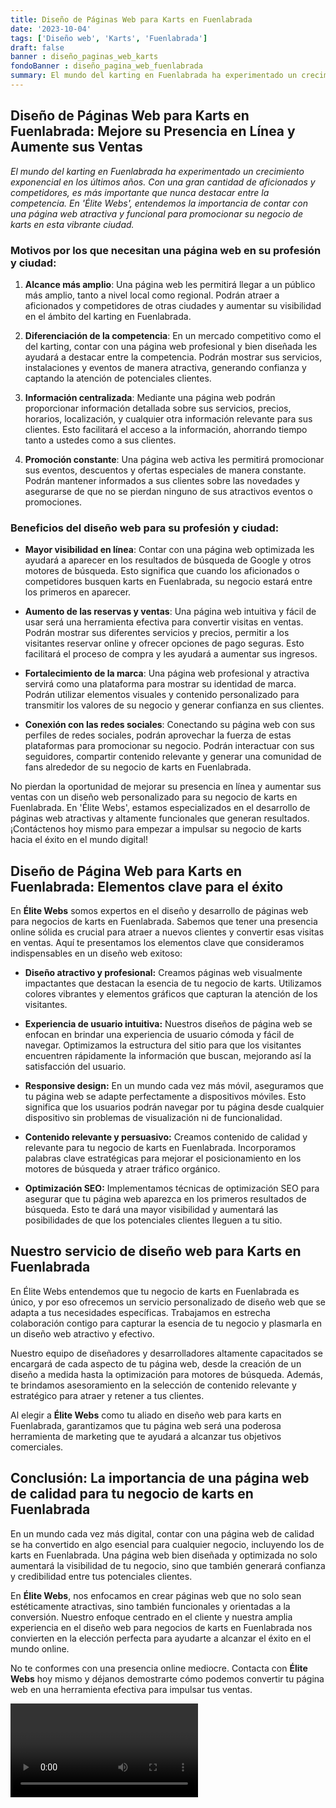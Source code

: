```yaml
---
title: Diseño de Páginas Web para Karts en Fuenlabrada
date: '2023-10-04'
tags: ['Diseño web', 'Karts', 'Fuenlabrada']
draft: false
banner : diseño_paginas_web_karts
fondoBanner : diseño_pagina_web_fuenlabrada
summary: El mundo del karting en Fuenlabrada ha experimentado un crecimiento exponencial en los últimos años. Con una gran cantidad de aficionados y competidores, es más importante que nunca destacar entre la competencia. En 'Élite Webs', entendemos la importancia de contar con una página web atractiva y funcional para promocionar su negocio de karts en esta vibrante ciudad.
---
```


## Diseño de Páginas Web para Karts en Fuenlabrada: Mejore su Presencia en Línea y Aumente sus Ventas

*El mundo del karting en Fuenlabrada ha experimentado un crecimiento exponencial en los últimos años. Con una gran cantidad de aficionados y competidores, es más importante que nunca destacar entre la competencia. En 'Élite Webs', entendemos la importancia de contar con una página web atractiva y funcional para promocionar su negocio de karts en esta vibrante ciudad.*

### Motivos por los que necesitan una página web en su profesión y ciudad:

1. **Alcance más amplio**: Una página web les permitirá llegar a un público más amplio, tanto a nivel local como regional. Podrán atraer a aficionados y competidores de otras ciudades y aumentar su visibilidad en el ámbito del karting en Fuenlabrada.

2. **Diferenciación de la competencia**: En un mercado competitivo como el del karting, contar con una página web profesional y bien diseñada les ayudará a destacar entre la competencia. Podrán mostrar sus servicios, instalaciones y eventos de manera atractiva, generando confianza y captando la atención de potenciales clientes.

3. **Información centralizada**: Mediante una página web podrán proporcionar información detallada sobre sus servicios, precios, horarios, localización, y cualquier otra información relevante para sus clientes. Esto facilitará el acceso a la información, ahorrando tiempo tanto a ustedes como a sus clientes.

4. **Promoción constante**: Una página web activa les permitirá promocionar sus eventos, descuentos y ofertas especiales de manera constante. Podrán mantener informados a sus clientes sobre las novedades y asegurarse de que no se pierdan ninguno de sus atractivos eventos o promociones.

### Beneficios del diseño web para su profesión y ciudad:

- **Mayor visibilidad en línea**: Contar con una página web optimizada les ayudará a aparecer en los resultados de búsqueda de Google y otros motores de búsqueda. Esto significa que cuando los aficionados o competidores busquen karts en Fuenlabrada, su negocio estará entre los primeros en aparecer.

- **Aumento de las reservas y ventas**: Una página web intuitiva y fácil de usar será una herramienta efectiva para convertir visitas en ventas. Podrán mostrar sus diferentes servicios y precios, permitir a los visitantes reservar online y ofrecer opciones de pago seguras. Esto facilitará el proceso de compra y les ayudará a aumentar sus ingresos.

- **Fortalecimiento de la marca**: Una página web profesional y atractiva servirá como una plataforma para mostrar su identidad de marca. Podrán utilizar elementos visuales y contenido personalizado para transmitir los valores de su negocio y generar confianza en sus clientes.

- **Conexión con las redes sociales**: Conectando su página web con sus perfiles de redes sociales, podrán aprovechar la fuerza de estas plataformas para promocionar su negocio. Podrán interactuar con sus seguidores, compartir contenido relevante y generar una comunidad de fans alrededor de su negocio de karts en Fuenlabrada.

No pierdan la oportunidad de mejorar su presencia en línea y aumentar sus ventas con un diseño web personalizado para su negocio de karts en Fuenlabrada. En 'Élite Webs', estamos especializados en el desarrollo de páginas web atractivas y altamente funcionales que generan resultados. ¡Contáctenos hoy mismo para empezar a impulsar su negocio de karts hacia el éxito en el mundo digital!

<GifSeo />

<Cta />

## Diseño de Página Web para Karts en Fuenlabrada: Elementos clave para el éxito

En **Élite Webs** somos expertos en el diseño y desarrollo de páginas web para negocios de karts en Fuenlabrada. Sabemos que tener una presencia online sólida es crucial para atraer a nuevos clientes y convertir esas visitas en ventas. Aquí te presentamos los elementos clave que consideramos indispensables en un diseño web exitoso:

- **Diseño atractivo y profesional:** Creamos páginas web visualmente impactantes que destacan la esencia de tu negocio de karts. Utilizamos colores vibrantes y elementos gráficos que capturan la atención de los visitantes.

- **Experiencia de usuario intuitiva:** Nuestros diseños de página web se enfocan en brindar una experiencia de usuario cómoda y fácil de navegar. Optimizamos la estructura del sitio para que los visitantes encuentren rápidamente la información que buscan, mejorando así la satisfacción del usuario.

- **Responsive design:** En un mundo cada vez más móvil, aseguramos que tu página web se adapte perfectamente a dispositivos móviles. Esto significa que los usuarios podrán navegar por tu página desde cualquier dispositivo sin problemas de visualización ni de funcionalidad.

- **Contenido relevante y persuasivo:** Creamos contenido de calidad y relevante para tu negocio de karts en Fuenlabrada. Incorporamos palabras clave estratégicas para mejorar el posicionamiento en los motores de búsqueda y atraer tráfico orgánico.

- **Optimización SEO:** Implementamos técnicas de optimización SEO para asegurar que tu página web aparezca en los primeros resultados de búsqueda. Esto te dará una mayor visibilidad y aumentará las posibilidades de que los potenciales clientes lleguen a tu sitio.

## Nuestro servicio de diseño web para Karts en Fuenlabrada

En Élite Webs entendemos que tu negocio de karts en Fuenlabrada es único, y por eso ofrecemos un servicio personalizado de diseño web que se adapta a tus necesidades específicas. Trabajamos en estrecha colaboración contigo para capturar la esencia de tu negocio y plasmarla en un diseño web atractivo y efectivo.

Nuestro equipo de diseñadores y desarrolladores altamente capacitados se encargará de cada aspecto de tu página web, desde la creación de un diseño a medida hasta la optimización para motores de búsqueda. Además, te brindamos asesoramiento en la selección de contenido relevante y estratégico para atraer y retener a tus clientes.

Al elegir a **Élite Webs** como tu aliado en diseño web para karts en Fuenlabrada, garantizamos que tu página web será una poderosa herramienta de marketing que te ayudará a alcanzar tus objetivos comerciales.

## Conclusión: La importancia de una página web de calidad para tu negocio de karts en Fuenlabrada

En un mundo cada vez más digital, contar con una página web de calidad se ha convertido en algo esencial para cualquier negocio, incluyendo los de karts en Fuenlabrada. Una página web bien diseñada y optimizada no solo aumentará la visibilidad de tu negocio, sino que también generará confianza y credibilidad entre tus potenciales clientes.

En **Élite Webs**, nos enfocamos en crear páginas web que no solo sean estéticamente atractivas, sino también funcionales y orientadas a la conversión. Nuestro enfoque centrado en el cliente y nuestra amplia experiencia en el diseño web para negocios de karts en Fuenlabrada nos convierten en la elección perfecta para ayudarte a alcanzar el éxito en el mundo online.

No te conformes con una presencia online mediocre. Contacta con **Élite Webs** hoy mismo y déjanos demostrarte cómo podemos convertir tu página web en una herramienta efectiva para impulsar tus ventas.

<Video />

<CtaBot job='Karts' city='Fuenlabrada'/>

<Gmaps query='Fuenlabrada+españa+maps' />